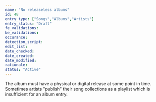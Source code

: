 ```yaml
---
name: "No releaseless albums"
id: 48
entry_type: ["Songs","Albums","Artists"]
entry_status: "Draft"
fe_validations:
be_validations:
occurance:
detection_script:
edit_list:
date_checked:
date_created:
date_modified:
rationale:
status: "Active"
---
```

The album must have a physical or digital release at some point in time. Sometimes artists "publish" their song collections as a playlist which is insufficient for an album entry.